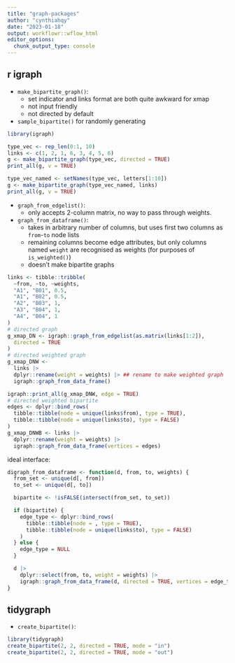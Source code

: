 ```yaml
---
title: "graph-packages"
author: "cynthiahqy"
date: "2023-01-18"
output: workflowr::wflow_html
editor_options:
  chunk_output_type: console
---
```


## r igraph

-   `make_bipartite_graph()`:
    -   set indicator and links format are both quite awkward for xmap
    -   not input friendly
    -   not directed by default
-   `sample_bipartite()` for randomly generating

```r
library(igraph)

type_vec <- rep_len(0:1, 10)
links <- c(1, 2, 1, 6, 3, 4, 5, 6)
g <- make_bipartite_graph(type_vec, directed = TRUE)
print_all(g, v = TRUE)

type_vec_named <- setNames(type_vec, letters[1:10])
g <- make_bipartite_graph(type_vec_named, links)
print_all(g, v = TRUE)
```

-   `graph_from_edgelist()`:
    -   only accepts 2-column matrix, no way to pass through weights.
-   `graph_from_dataframe()`:
    -   takes in arbitrary number of columns, but uses first two columns as `from`-`to` node lists
    -   remaining columns become edge attributes, but only columns named `weight` are recognised as weights (for purposes of `is_weighted()`)
    -   doesn't make bipartite graphs

```r
links <- tibble::tribble(
  ~from, ~to, ~weights,
  "A1", "B01", 0.5,
  "A1", "B02", 0.5,
  "A2", "B03", 1,
  "A3", "B04", 1,
  "A4", "B04", 1
)
# directed graph
g_xmap_DN <- igraph::graph_from_edgelist(as.matrix(links[1:2]),
  directed = TRUE
)
# directed weighted graph
g_xmap_DNW <-
  links |>
  dplyr::rename(weight = weights) |> ## rename to make weighted graph
  igraph::graph_from_data_frame()

igraph::print_all(g_xmap_DNW, edge = TRUE)
# directed weighted bipartite
edges <- dplyr::bind_rows(
  tibble::tibble(node = unique(links$from), type = TRUE),
  tibble::tibble(node = unique(links$to), type = FALSE)
)
g_xmap_DNWB <- links |>
  dplyr::rename(weight = weights) |>
  igraph::graph_from_data_frame(vertices = edges)
```

ideal interface:

```r
digraph_from_dataframe <- function(d, from, to, weights) {
  from_set <- unique(d[, from])
  to_set <- unique(d[, to])

  bipartite <- !isFALSE(intersect(from_set, to_set))

  if (bipartite) {
    edge_type <- dplyr::bind_rows(
      tibble::tibble(node = , type = TRUE),
      tibble::tibble(node = unique(links$to), type = FALSE)
    )
  } else {
    edge_type = NULL
  }

  d |>
    dplyr::select(from, to, weight = weights) |>
    igraph::graph_from_data_frame(d, directed = TRUE, vertices = edge_type)
}
```

## tidygraph

-   `create_bipartite()`:

```r
library(tidygraph)
create_bipartite(2, 2, directed = TRUE, mode = "in")
create_bipartite(2, 2, directed = TRUE, mode = "out")
```
